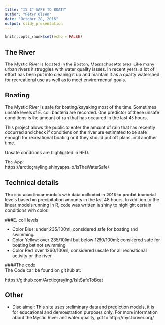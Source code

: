 ```yaml
---
title: "IS IT SAFE TO BOAT?"
author: "Peter Olsen"
date: "October 28, 2016"
output: slidy_presentation
---
```


```r
knitr::opts_chunk$set(echo = FALSE)
```

## The River
The Mystic River is located in the Boston, Massachusetts area.   Like many urban rivers it struggles with water quality issues.  In recent years, a lot of effort has been put into cleaning it up and maintain it as a quality watershed for recreational use as well as to meet environmental goals.

## Boating
The Mystic River is safe for boating/kayaking most of the time.  Sometimes unsafe levels of E. coli bacteria are recorded.  One predictor of these unsafe conditions is the amount of rain that has occurred in the last 48 hours.  
  
This project allows the public to enter the amount of rain that has recently occurred and check if conditions on the river are estimated to be safe enough for recreational boating or if they should put off plans until another time.  
  
Unsafe conditions are highlighted in RED.  

The App:  
https://arcticgrayling.shinyapps.io/IsTheWaterSafe/


## Technical details

  The site uses linear models with data collected in 2015 to predict bacterial levels based on precipitation amounts in the last 48 hours.  In addition to the linear models running in R, code was written in shiny to highlight certain conditions with color.  

###E. coli levels  

- Color Blue: under 235/100ml; considered safe for boating and swimming.  
- Color Yellow:  over 235/100ml but below 1260/100ml; considered safe for boating but not swimming.  
- Color Red: over 1260/100ml;  considered unsafe for all recreational activity on the river.  
   
####The code  
The Code can be found on git hub at: 

https://github.com/Arcticgrayling/IsItSafeToBoat
  
## Other
- Disclaimer: 
This site uses preliminary data and prediction models, it is for educational and demonstration purposes only.  For more information about the Mystic River and water quality, got to http://mysticriver.org/

